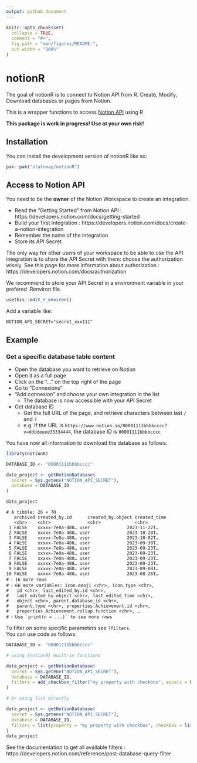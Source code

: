 ```yaml
---
output: github_document
---
```


<!-- README.md is generated from README.Rmd. Please edit that file -->

```r
knitr::opts_chunk$set(
  collapse = TRUE,
  comment = "#>",
  fig.path = "man/figures/README-",
  out.width = "100%"
)
```

# notionR

<!-- badges: start -->
<!-- badges: end -->

The goal of notionR is to connect to Notion API from R. Create, Modify, Download databases or pages from Notion.

This is a wrapper functions to access [Notion API](https://developers.notion.com") using R

**This package is work in progress! Use at your own risk!**


## Installation

You can install the development version of notionR like so:

``` r
pak::pak("statnmap/notionR")
```

## Access to Notion API

You need to be the **owner** of the Notion Workspace to create an integration.  

- Read the "Getting Started" from Notion API : https://developers.notion.com/docs/getting-started
- Build your first integration : https://developers.notion.com/docs/create-a-notion-integration
- Remember the name of the integration
- Store its API Secret

The only way for other users of your workspace to be able to use the API integration is to share the API Secret with them: choose the authorization wisely. See this page for more information about authorization : https://developers.notion.com/docs/authorization

We recommend to store your API Secret in a environment variable in your prefered .Renviron file.

```r
usethis::edit_r_environ()
```

Add a variable like:

```
NOTION_API_SECRET="secret_xxx111"
```


## Example

### Get a specific database table content

- Open the database you want to retrieve on Notion
- Open it as a full page
- Click on the "..." on the top right of the page
- Go to "Connexions"
- "Add connexion" and choose your own integration in the list
  + The database is now accessible with your API Secret
- Get database ID
  + Get the full URL of the page, and retrieve characters between last `/` and `?`
  - e.g. If the URL is `https://www.notion.so/00001111bbbbcccc?v=ddddeeee33334444`, the database ID is `00001111bbbbcccc`
  
  
You have now all information to download the database as follows:

```r
library(notionR)

DATABASE_ID <- "00001111bbbbcccc"

data_project <- getNotionDatabase(
  secret = Sys.getenv("NOTION_API_SECRET"), 
  database = DATABASE_ID
)

data_project
```
```
# A tibble: 26 × 70
   archived created_by.id      created_by.object created_time
   <chr>    <chr>              <chr>             <chr>       
 1 FALSE    xxxxx-7e0a-480… user              2023-11-22T…
 2 FALSE    xxxxx-7e0a-480… user              2023-10-28T…
 3 FALSE    xxxxx-7e0a-480… user              2023-10-02T…
 4 FALSE    xxxxx-7e0a-480… user              2023-09-30T…
 5 FALSE    xxxxx-7e0a-480… user              2023-09-23T…
 6 FALSE    xxxxx-7e0a-480… user              2023-09-23T…
 7 FALSE    xxxxx-7e0a-480… user              2023-09-23T…
 8 FALSE    xxxxx-7e0a-480… user              2023-09-23T…
 9 FALSE    xxxxx-7e0a-480… user              2023-09-08T…
10 FALSE    xxxxx-7e0a-480… user              2023-08-26T…
# ℹ 16 more rows
# ℹ 66 more variables: icon.emoji <chr>, icon.type <chr>,
#   id <chr>, last_edited_by.id <chr>,
#   last_edited_by.object <chr>, last_edited_time <chr>,
#   object <chr>, parent.database_id <chr>,
#   parent.type <chr>, properties.Achievement.id <chr>,
#   properties.Achievement.rollup.function <chr>, …
# ℹ Use `print(n = ...)` to see more rows
```

To filter on some specific parameters see `?filters`.  
You can use code as follows:

```r
DATABASE_ID <- "00001111bbbbcccc"

# using {notionR} built-in functions

data_project <- getNotionDatabase(
  secret = Sys.getenv("NOTION_API_SECRET"), 
  database = DATABASE_ID,
  filters = add_checkbox_filter("my property with checkbox", equals = FALSE)
)

# Or using list directly

data_project <- getNotionDatabase(
  secret = Sys.getenv("NOTION_API_SECRET"), 
  database = DATABASE_ID,
  filters = list(property = "my property with checkbox", checkbox = list(equals = FALSE))
)
data_project
```

See the documentation to get all available filters : https://developers.notion.com/reference/post-database-query-filter

